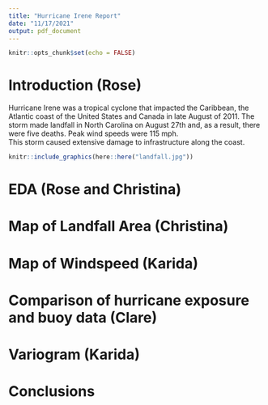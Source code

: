 ```yaml
---
title: "Hurricane Irene Report"
date: "11/17/2021"
output: pdf_document
---
```


```r
knitr::opts_chunk$set(echo = FALSE)
```
# Introduction  (Rose)
Hurricane Irene was a tropical cyclone that impacted the Caribbean, the Atlantic coast of the United States and Canada in late August of 2011. The storm made landfall in North Carolina on August 27th and, as a result, there were five deaths. Peak wind speeds were 115 mph.  
This storm caused extensive damage to infrastructure along the coast. 

```r
knitr::include_graphics(here::here("landfall.jpg"))
```


# EDA  (Rose and Christina)

# Map of Landfall Area  (Christina)

# Map of Windspeed  (Karida)

# Comparison of hurricane exposure and buoy data  (Clare)

# Variogram  (Karida)

# Conclusions 